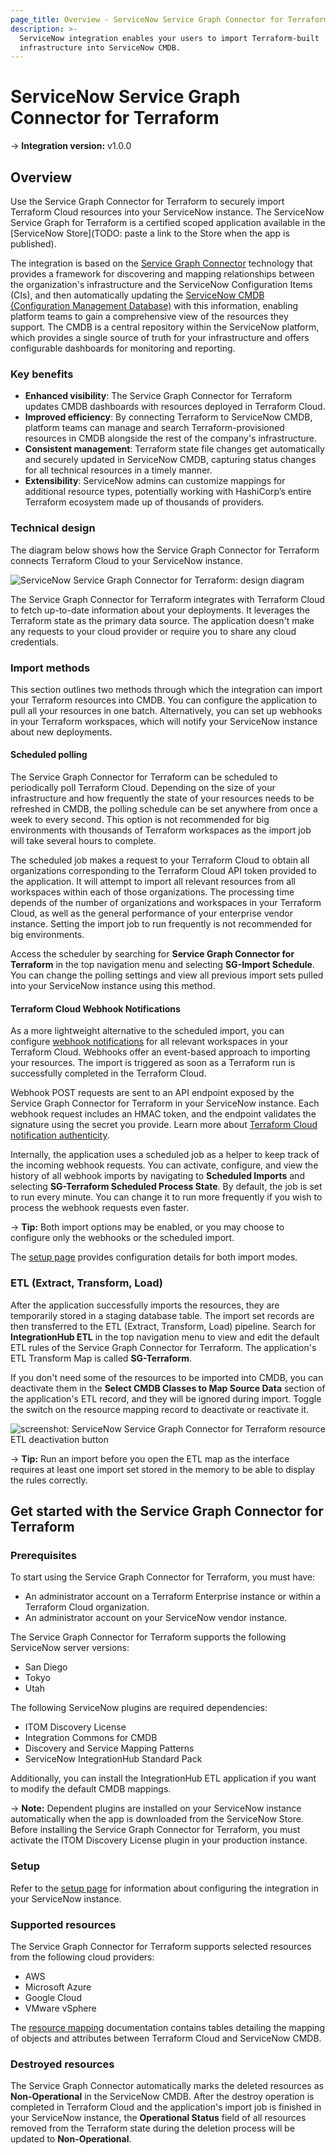 ```yaml
---
page_title: Overview - ServiceNow Service Graph Connector for Terraform Integration - Terraform Cloud
description: >-
  ServiceNow integration enables your users to import Terraform-built
  infrastructure into ServiceNow CMDB.
---
```


# ServiceNow Service Graph Connector for Terraform

-> **Integration version:**  v1.0.0

## Overview

Use the Service Graph Connector for Terraform to securely import Terraform Cloud resources into your ServiceNow instance. The ServiceNow Service Graph for Terraform is a certified scoped application available in the [ServiceNow Store](TODO: paste a link to the Store when the app is published).

The integration is based on the [Service Graph Connector](https://www.servicenow.com/products/service-graph-connectors.html) technology that provides a framework for discovering and mapping relationships between the organization's infrastructure and the ServiceNow Configuration Items (CIs), and then automatically updating the [ServiceNow CMDB (Configuration Management Database)](https://www.servicenow.com/products/servicenow-platform/configuration-management-database.html) with this information, enabling platform teams to gain a comprehensive view of the resources they support. The CMDB is a central repository within the ServiceNow platform, which provides a single source of truth for your infrastructure and offers configurable dashboards for monitoring and reporting.

### Key benefits

- **Enhanced visibility**: The Service Graph Connector for Terraform updates CMDB dashboards with resources deployed in Terraform Cloud.
- **Improved efficiency**: By connecting Terraform to ServiceNow CMDB, platform teams can manage and search Terraform-provisioned resources in CMDB alongside the rest of the company's infrastructure.
- **Consistent management**: Terraform state file changes get automatically and securely updated in ServiceNow CMDB, capturing status changes for all technical resources in a timely manner. 
- **Extensibility**: ServiceNow admins can customize mappings for additional resource types, potentially working with HashiCorp’s entire Terraform ecosystem made up of thousands of providers.

### Technical design

The diagram below shows how the Service Graph Connector for Terraform connects Terraform Cloud to your ServiceNow instance. 

![ServiceNow Service Graph Connector for Terraform: design diagram](/img/docs/service-now-service-graph-design.png)

The Service Graph Connector for Terraform integrates with Terraform Cloud to fetch up-to-date information about your deployments. It leverages the Terraform state as the primary data source. The application doesn't make any requests to your cloud provider or require you to share any cloud credentials.

### Import methods

This section outlines two methods through which the integration can import your Terraform resources into CMDB. You can configure the application to pull all your resources in one batch. Alternatively, you can set up webhooks in your Terraform workspaces, which will notify your ServiceNow instance about new deployments.

#### Scheduled polling

The Service Graph Connector for Terraform can be scheduled to periodically poll Terraform Cloud. Depending on the size of your infrastructure and how frequently the state of your resources needs to be refreshed in CMDB, the polling schedule can be set anywhere from once a week to every second. This option is not recommended for big environments with thousands of Terraform workspaces as the import job will take several hours to complete.

The scheduled job makes a request to your Terraform Cloud to obtain all organizations corresponding to the Terraform Cloud API token provided to the application. It will attempt to import all relevant resources from all workspaces within each of those organizations. The processing time depends of the number of organizations and workspaces in your Terraform Cloud, as well as the general performance of your enterprise vendor instance. Setting the import job to run frequently is not recommended for big environments.

Access the scheduler by searching for **Service Graph Connector for Terraform** in the top navigation menu and selecting **SG-Import Schedule**. You can change the polling settings and view all previous import sets pulled into your ServiceNow instance using this method.

#### Terraform Cloud Webhook Notifications

As a more lightweight alternative to the scheduled import, you can configure [webhook notifications](https://developer.hashicorp.com/terraform/cloud-docs/workspaces/settings/notifications) for all relevant workspaces in your Terraform Cloud. Webhooks offer an event-based approach to importing your resources. The import is triggered as soon as a Terraform run is successfully completed in the Terraform Cloud.

Webhook POST requests are sent to an API endpoint exposed by the Service Graph Connector for Terraform in your ServiceNow instance. Each webhook request includes an HMAC token, and the endpoint validates the signature using the secret you provide. Learn more about [Terraform Cloud notification authenticity](https://developer.hashicorp.com/terraform/cloud-docs/workspaces/settings/notifications#notification-authenticity).

Internally, the application uses a scheduled job as a helper to keep track of the incoming webhook requests. You can activate, configure, and view the history of all webhook imports by navigating to **Scheduled Imports** and selecting **SG-Terraform Scheduled Process State**. By default, the job is set to run every minute. You can change it to run more frequently if you wish to process the webhook requests even faster.

-> **Tip:** Both import options may be enabled, or you may choose to configure only the webhooks or the scheduled import. 

The [setup page](/terraform/cloud-docs/integrations/service-now/service-graph/service-graph-setup) provides configuration details for both import modes.

### ETL (Extract, Transform, Load)

After the application successfully imports the resources, they are temporarily stored in a staging database table. The import set records are then transferred to the ETL (Extract, Transform, Load) pipeline. Search for **IntegrationHub ETL** in the top navigation menu to view and edit the default ETL rules of the Service Graph Connector for Terraform. The application's ETL Transform Map is called **SG-Terraform**.

If you don't need some of the resources to be imported into CMDB, you can deactivate them in the **Select CMDB Classes to Map Source Data** section of the application's ETL record, and they will be ignored during import. Toggle the switch on the resource mapping record to deactivate or reactivate it.

![screenshot: ServiceNow Service Graph Connector for Terraform resource ETL deactivation button](/img/docs/service-now-service-graph-deactivate-etl.png)

-> **Tip:** Run an import before you open the ETL map as the interface requires at least one import set stored in the memory to be able to display the rules correctly. 

## Get started with the Service Graph Connector for Terraform

### Prerequisites

To start using the Service Graph Connector for Terraform, you must have:

- An administrator account on a Terraform Enterprise instance or within a Terraform Cloud organization.
- An administrator account on your ServiceNow vendor instance.

The Service Graph Connector for Terraform supports the following ServiceNow server versions:

- San Diego
- Tokyo
- Utah

The following ServiceNow plugins are required dependencies:

- ITOM Discovery License
- Integration Commons for CMDB
- Discovery and Service Mapping Patterns
- ServiceNow IntegrationHub Standard Pack

Additionally, you can install the IntegrationHub ETL application if you want to modify the default CMDB mappings.

-> **Note:** Dependent plugins are installed on your ServiceNow instance automatically when the app is downloaded from the ServiceNow Store. Before installing the Service Graph Connector for Terraform, you must activate the ITOM Discovery License plugin in your production instance. 

### Setup

Refer to the [setup page](/terraform/cloud-docs/integrations/service-now/service-graph/service-graph-setup) for information about configuring the integration in your ServiceNow instance.

### Supported resources

The Service Graph Connector for Terraform supports selected resources from the following cloud providers:

- AWS
- Microsoft Azure
- Google Cloud
- VMware vSphere

The [resource mapping](/terraform/cloud-docs/integrations/service-now/service-graph/resource-coverage) documentation contains tables detailing the mapping of objects and attributes between Terraform Cloud and ServiceNow CMDB.

### Destroyed resources

The Service Graph Connector automatically marks the deleted resources as **Non-Operational** in the ServiceNow CMDB. After the destroy operation is completed in Terraform Cloud and the application's import job is finished in your ServiceNow instance, the **Operational Status** field of all resources removed from the Terraform state during the deletion process will be updated to **Non-Operational**.
